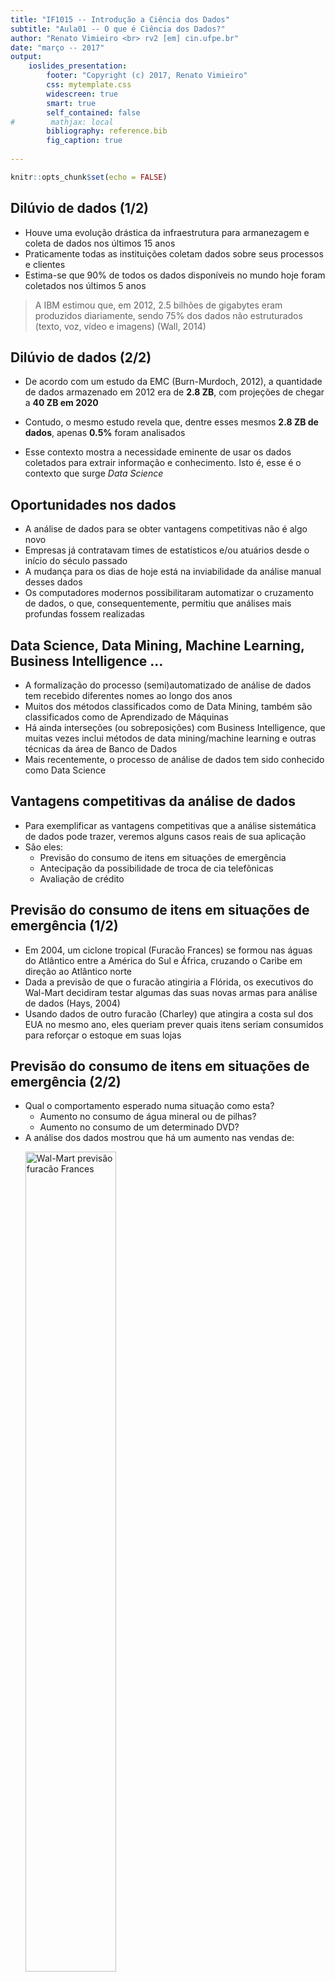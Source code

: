 ```yaml
---
title: "IF1015 -- Introdução a Ciência dos Dados"
subtitle: "Aula01 -- O que é Ciência dos Dados?"
author: "Renato Vimieiro <br> rv2 [em] cin.ufpe.br"
date: "março -- 2017"
output: 
    ioslides_presentation:
        footer: "Copyright (c) 2017, Renato Vimieiro"
        css: mytemplate.css
        widescreen: true
        smart: true
        self_contained: false
#        mathjax: local
        bibliography: reference.bib
        fig_caption: true
        
---
```


```r
knitr::opts_chunk$set(echo = FALSE)
```

## Dilúvio de dados (1/2)

- Houve uma evolução drástica da infraestrutura para armanezagem e coleta de dados nos últimos 15 anos 
- Praticamente todas as instituições coletam dados sobre seus processos e clientes
- Estima-se que 90% de todos os dados disponíveis no mundo hoje foram coletados nos últimos 5 anos

> A IBM estimou que, em 2012, 2.5 bilhões de gigabytes eram produzidos diariamente, sendo 75% dos dados não estruturados (texto, voz, vídeo e imagens) (Wall, 2014)

## Dilúvio de dados (2/2)

- De acordo com um estudo da EMC (Burn-Murdoch, 2012), a quantidade de dados armazenado em 2012 era de **2.8 ZB**, com projeções de chegar a **40 ZB em 2020**

- Contudo, o mesmo estudo revela que, dentre esses mesmos **2.8 ZB de dados**, apenas **0.5%** foram analisados

- Esse contexto mostra a necessidade eminente de usar os dados coletados para extrair informação e conhecimento. Isto é, esse é o contexto que surge *Data Science*

## Oportunidades nos dados

- A análise de dados para se obter vantagens competitivas não é algo novo
- Empresas já contratavam times de estatísticos e/ou atuários desde o início do século passado
- A mudança para os dias de hoje está na inviabilidade da análise manual desses dados
- Os computadores modernos possibilitaram automatizar o cruzamento de dados, o que, consequentemente, permitiu que análises mais profundas fossem realizadas

## Data Science, Data Mining, Machine Learning, Business Intelligence ...

- A formalização do processo (semi)automatizado de análise de dados tem recebido diferentes nomes ao longo dos anos
- Muitos dos métodos classificados como de Data Mining, também são classificados como de Aprendizado de Máquinas
- Há ainda interseções (ou sobreposições) com Business Intelligence, que muitas vezes inclui métodos de data mining/machine learning e outras técnicas da área de Banco de Dados
- Mais recentemente, o processo de análise de dados tem sido conhecido como Data Science

## Vantagens competitivas da análise de dados

- Para exemplificar as vantagens competitivas que a análise sistemática de dados pode trazer, veremos alguns casos reais de sua aplicação
- São eles:
    - Previsão do consumo de itens em situações de emergência
    - Antecipação da possibilidade de troca de cia telefônicas
    - Avaliação de crédito

## Previsão do consumo de itens em situações de emergência (1/2)

- Em 2004, um ciclone tropical (Furacão Frances) se formou nas águas do Atlântico entre a América do Sul e África, cruzando o Caribe em direção ao Atlântico norte
- Dada a previsão de que o furacão atingiria a Flórida, os executivos do Wal-Mart decidiram testar algumas das suas novas armas para análise de dados (Hays, 2004)
- Usando dados de outro furacão (Charley) que atingira a costa sul dos EUA no mesmo ano, eles queriam prever quais itens seriam consumidos para reforçar o estoque em suas lojas

## Previsão do consumo de itens em situações de emergência (2/2)

- Qual o comportamento esperado numa situação como esta?
    - Aumento no consumo de água mineral ou de pilhas?
    - Aumento no consumo de um determinado DVD?
- A análise dos dados mostrou que há um aumento nas vendas de:
  <div class="centered">
  <img src="http://cdn.alleywatch.com/wp-content/uploads/2014/07/beer-and-pop-tarts.jpg" 
  alt="Wal-Mart previsão furacão Frances" height="58%" width="55%">
  </div>
  

## Previsão de churn em telecomunicações (1/3)

- Número de telefones celulares em relação a população de acordo com o Banco Mundial

<div class="centered">
  <img src="http://blogs.worldbank.org/publicsphere/files/publicsphere/Johanna/Screen%20Shot%202013-07-24%20at%2012.23.41%20PM%20copy.jpg" 
  alt="Número de celulares em relação a população" height="58%" width="55%">
</div>

## Previsão de churn em telecomunicações (2/3)

- O mercado de telefonia móvel já está saturado na maioria dos lugares
- Estudos mostram que no Brasil já existem cerca de 250 milhões de usuários
- Oportunidades reduzidas de conquistar novos clientes
- Operadoras lutam para manter seus clientes e evitar migrações para outras empresas (**churn**)

## Previsão de churn em telecomunicações (3/3)

- Esse cenário oferece uma excelente oportunidade para entender o motivo da troca e, assim,
tentar manter o cliente antes que o contrato expire
- Várias empresas de telecomunicações possuem grandes equipes de cientistas de dados para
estudar esse e outros problemas como fraude, planejamento de capacidade, melhoria na satisfação de clientes, ...

## Análise de crédito (1/3)

- Na década de 1990, Richard Fairbank e Nigel Morris revolucionaram a indústria de crédito
- Eles propuseram flexibilizar as linhas de crédito (inicialmente via cartões de crédito) para os clientes de instituições financeiras
- Anteriormente, as taxas e valores dos cartões de crédito eram fixos, e os clientes eram somente aprovados ou reprovados

## Análise de crédito (2/3)

- A proposta de Fairbank e Morris era usar as informações dos clientes para prever o risco de inadimplência e ajustar os valores consequentemente
- O problema era que as instituições financeiras não possuíam essa informação
- Após várias tentativas fracassadas, eles convenceram um pequeno banco (Signet Bank) a coletar esses dados para realizar a modelagem

## Análise de crédito (3/3)

- A coleta de dados resultou em prejuízos para o banco inicialmente, mas depois as taxas de inadimplência decaíram substancialmente, aumentando o lucro da instituição
- Esse processo foi estendido a outras linhas de crédito e é o padrão das indústria atualmente
- De fato, essa linha de raciocínio de aprimorar a experiência dos usuários é usada pelas gigantes da internet (Amazon, Google, Facebook, etc.)

## Perfil de um cientista de dados

- Vimos que data science é a sistematização da análise de dados
- Assim, qual o perfil de um cientista de dados
- De acordo com [Drew Conway](http://drewconway.com/zia/2013/3/26/the-data-science-venn-diagram), o profissional deve possuir o seguinte perfil

<div class="centered">
  <img src="https://static1.squarespace.com/static/5150aec6e4b0e340ec52710a/t/51525c33e4b0b3e0d10f77ab/1364352052403/Data_Science_VD.png?format=750w" 
  alt="Perfil de um cientista de dados" height="38%" width="35%">
</div>

## Data Science não é Big Data

- Há uma frequente associação entre Data Science e Big Data
- Essa associação não implica que ambos sejam a mesma coisa
- Data Science é o processo de análise
- Big Data é: ?????

## Big Data

- Big data, apesar de ser um termo muito usado, não possui uma definição precisa
- Em linhas gerais, entende-se que o termo expressa grandes volumes de dados estruturados ou não
- Muitas vezes é associado aos 3 V's
    - **Volume**: grande quantidade de dados coletados de diferentes fontes
    - **Velocidade**: dados de streaming (tempo real), ocorrendo atualizações constantes
    - **Variedade**: mistura de dados de diferentes tipos; estruturados, não-estruturados; emails, texto, áudio, vídeo, ...
  
## O ecossistema de data science

- Vimos que o perfil de um cientista de dados exige diferentes proficiências
- No entanto, a pessoa normalmente possui uma área de formação básica que, certamente, ainda não é em data science
- Pessoas com diferentes formações vão escolher diferentes ferramentas de trabalho
- Diferentes empresas também ofertam diferentes ferramentas

## O ecossistema de data science

- Se fizermos uma busca pelo ecossistema de data science, encontramos

<div class="centered">
  <a href=https://www.datameer.com/wp-content/uploads/2016/06/matt_turck_big_data_landscape_v11r.png target="_blank">
  <img src="https://www.datameer.com/wp-content/uploads/2016/06/matt_turck_big_data_landscape_v11r.png" 
  alt="Ecossistema de data science" height="58%" width="55%"></a>
</div>

## O ecossistema de data science

- Existem outras imagens que mostram esquematicamente a divisão das ferramentas necessárias

<div class="centered">
  <a href="https://cdn.datafloq.com/cms/os_big_data_open_source_tools-v2.png" target="_blank">
  <img src="https://cdn.datafloq.com/cms/os_big_data_open_source_tools-v2.png" 
  alt="Ecossistema resumido de data science" height="68%" width="65%"></a>
</div>


  
## Referências

<font size=3>
Wall, M. (2014) *Big Data: Are you ready for blast-off?*. BBC News. http://www.bbc.com/news/business-26383058

Burn-Murdoch, J. (2012) *Study: less than 1% of the world's data is analysed, over 80% is unprotected*. The Guardian. https://www.theguardian.com/news/datablog/2012/dec/19/big-data-study-digital-universe-global-volume

Hays, C. L. (2004) *What Wal-Mart Knows About Customers' Habits*. The New York Times. http://www.nytimes.com/2004/11/14/business/yourmoney/what-walmart-knows-about-customers-habits.html
</font>
